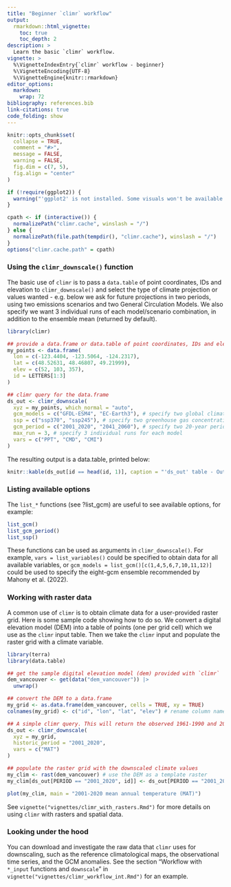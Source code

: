 ```yaml
---
title: "Beginner `climr` workflow"
output: 
  rmarkdown::html_vignette:
    toc: true
    toc_depth: 2
description: >
  Learn the basic `climr` workflow.
vignette: >
  %\VignetteIndexEntry{`climr` workflow - beginner}
  %\VignetteEncoding{UTF-8}
  %\VignetteEngine{knitr::rmarkdown}
editor_options: 
  markdown: 
    wrap: 72
bibliography: references.bib
link-citations: true
code_folding: show
---
```



```r
knitr::opts_chunk$set(
  collapse = TRUE,
  comment = "#>",
  message = FALSE,
  warning = FALSE,
  fig.dim = c(7, 5),
  fig.align = "center"
)

if (!require(ggplot2)) {
  warning("'ggplot2' is not installed. Some visuals won't be available.")
}

cpath <- if (interactive()) {
  normalizePath("climr.cache", winslash = "/")
} else {
  normalizePath(file.path(tempdir(), "climr.cache"), winslash = "/")
}
options("climr.cache.path" = cpath)
```

### Using the `climr_downscale()` function

The basic use of `climr` is to pass a `data.table` of point coordinates,
IDs and elevation to `climr_downscale()` and select the type of climate
projection or values wanted - e.g. below we ask for future projections
in two periods, using two emissions scenarios and two General
Circulation Models. We also specify we want 3 individual runs of each
model/scenario combination, in addition to the ensemble mean (returned
by default).

```r
library(climr)

## provide a data.frame or data.table of point coordinates, IDs and elevation
my_points <- data.frame(
  lon = c(-123.4404, -123.5064, -124.2317),
  lat = c(48.52631, 48.46807, 49.21999),
  elev = c(52, 103, 357),
  id = LETTERS[1:3]
)

## climr query for the data.frame
ds_out <- climr_downscale(
  xyz = my_points, which_normal = "auto",
  gcm_models = c("GFDL-ESM4", "EC-Earth3"), # specify two global climate models
  ssp = c("ssp370", "ssp245"), # specify two greenhouse gas concentration scenarios
  gcm_period = c("2001_2020", "2041_2060"), # specify two 20-year periods
  max_run = 3, # specify 3 individual runs for each model
  vars = c("PPT", "CMD", "CMI")
)
```

The resulting output is a data.table, printed below:

```r
knitr::kable(ds_out[id == head(id, 1)], caption = "'ds_out' table - Output from `climr_downscale`. Outputs are shown for one location ('id')")
```

### Listing available options

The `list_*` functions (see ?list_gcm) are useful to see available options, for example:

```r
list_gcm()
list_gcm_period()
list_ssp()
```

These functions can be used as arguments in `climr_downscale()`. For example, `vars = list_variables()` could be specified to obtain data for all available variables, or `gcm_models = list_gcm()[c(1,4,5,6,7,10,11,12)]` could be used to specify the eight-gcm ensemble recommended by Mahony et al. (2022). 

### Working with raster data
A common use of `climr` is to obtain climate data for a user-provided raster grid. Here is some sample code showing how to do so. We convert a digital elevation model (DEM) into a table of points (one per grid cell) which we use as the `climr` input table. Then we take the `climr` input and populate the raster grid with a climate variable. 

```r
library(terra)
library(data.table)

## get the sample digital elevation model (dem) provided with `climr`
dem_vancouver <- get(data("dem_vancouver")) |> 
  unwrap()

## convert the DEM to a data.frame
my_grid <- as.data.frame(dem_vancouver, cells = TRUE, xy = TRUE)
colnames(my_grid) <- c("id", "lon", "lat", "elev") # rename column names to what climr expects

## A simple climr query. This will return the observed 1961-1990 and 2001-2020 mean annual temperature (MAT) for the raster grid points. 
ds_out <- climr_downscale(
  xyz = my_grid, 
  historic_period = "2001_2020", 
  vars = c("MAT")
)

## populate the raster grid with the downscaled climate values
my_clim <- rast(dem_vancouver) # use the DEM as a template raster
my_clim[ds_out[PERIOD == "2001_2020", id]] <- ds_out[PERIOD == "2001_2020", MAT] # populate the raster cells with the 2001-2020 mean annual temperature (MAT) values, using the `id` field as the link. 

plot(my_clim, main = "2001-2020 mean annual temperature (MAT)")

```

See `vignette("vignettes/climr_with_rasters.Rmd")` for more details on using `climr` with rasters and spatial data. 

### Looking under the hood

You can download and investigate the raw data that `climr` uses for downscaling, such as the reference climatological maps, the observational time series, and the GCM anomalies. See the section "Workflow with `*_input` functions and `downscale`" in
`vignette("vignettes/climr_workflow_int.Rmd")` for an example.
